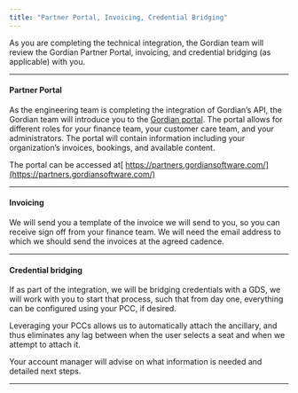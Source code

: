 ```yaml
---
title: "Partner Portal, Invoicing, Credential Bridging"
---
```


As you are completing the technical integration, the Gordian team will review the Gordian Partner Portal, invoicing, and credential bridging (as applicable) with you. 

---

#### Partner Portal

As the engineering team is completing the integration of Gordian’s API, the Gordian team will introduce you to the [Gordian portal](https://partners.gordiansoftware.com/). The portal allows for different roles for your finance team, your customer care team, and your administrators. The portal will contain information including your organization’s invoices, bookings, and available content. 

The portal can be accessed at[ https://partners.gordiansoftware.com/](https://partners.gordiansoftware.com/)

---

#### Invoicing

We will send you a template of the invoice we will send to you, so you can receive sign off from your finance team. We will need the email address to which we should send the invoices at the agreed cadence. 

---

#### Credential bridging

If as part of the integration, we will be bridging credentials with a GDS, we will work with you to start that process, such that from day one, everything can be configured using your PCC, if desired. 

Leveraging your PCCs allows us to automatically attach the ancillary, and thus eliminates any lag between when the user selects a seat and when we attempt to attach it.

Your account manager will advise on what information is needed and detailed next steps.

---